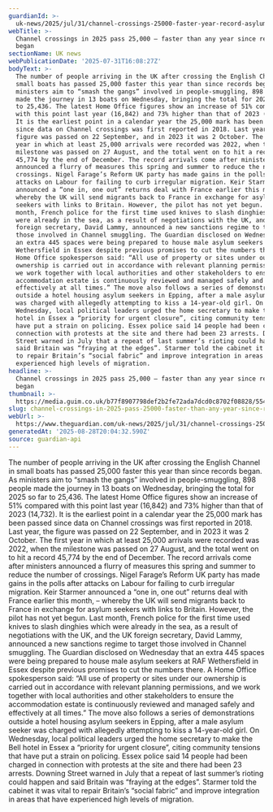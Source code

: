 ```yaml
---
guardianId: >-
  uk-news/2025/jul/31/channel-crossings-25000-faster-year-record-asylum-seekers-migrants
webTitle: >-
  Channel crossings in 2025 pass 25,000 – faster than any year since records
  began
sectionName: UK news
webPublicationDate: '2025-07-31T16:08:27Z'
bodyText: >-
  The number of people arriving in the UK after crossing the English Channel in
  small boats has passed 25,000 faster this year than since records began. As
  ministers aim to “smash the gangs” involved in people-smuggling, 898 people
  made the journey in 13 boats on Wednesday, bringing the total for 2025 so far
  to 25,436. The latest Home Office figures show an increase of 51% compared
  with this point last year (16,842) and 73% higher than that of 2023 (14,732).
  It is the earliest point in a calendar year the 25,000 mark has been passed
  since data on Channel crossings was first reported in 2018. Last year, the
  figure was passed on 22 September, and in 2023 it was 2 October. The first
  year in which at least 25,000 arrivals were recorded was 2022, when the
  milestone was passed on 27 August, and the total went on to hit a record
  45,774 by the end of December. The record arrivals come after ministers
  announced a flurry of measures this spring and summer to reduce the number of
  crossings. Nigel Farage’s Reform UK party has made gains in the polls after
  attacks on Labour for failing to curb irregular migration. Keir Starmer
  announced a “one in, one out” returns deal with France earlier this month, –
  whereby the UK will send migrants back to France in exchange for asylum
  seekers with links to Britain. However, the pilot has not yet begun. Last
  month, French police for the first time used knives to slash dinghies which
  were already in the sea, as a result of negotiations with the UK, and the UK
  foreign secretary, David Lammy, announced a new sanctions regime to target
  those involved in Channel smuggling. The Guardian disclosed on Wednesday that
  an extra 445 spaces were being prepared to house male asylum seekers at RAF
  Wethersfield in Essex despite previous promises to cut the numbers there. A
  Home Office spokesperson said: “All use of property or sites under our
  ownership is carried out in accordance with relevant planning permissions, and
  we work together with local authorities and other stakeholders to ensure the
  accommodation estate is continuously reviewed and managed safely and
  effectively at all times.” The move also follows a series of demonstrations
  outside a hotel housing asylum seekers in Epping, after a male asylum seeker
  was charged with allegedly attempting to kiss a 14-year-old girl. On
  Wednesday, local political leaders urged the home secretary to make the Bell
  hotel in Essex a “priority for urgent closure”, citing community tensions that
  have put a strain on policing. Essex police said 14 people had been charged in
  connection with protests at the site and there had been 23 arrests. Downing
  Street warned in July that a repeat of last summer’s rioting could happen and
  said Britain was “fraying at the edges”. Starmer told the cabinet it was vital
  to repair Britain’s “social fabric” and improve integration in areas that have
  experienced high levels of migration.
headline: >-
  Channel crossings in 2025 pass 25,000 – faster than any year since records
  began
thumbnail: >-
  https://media.guim.co.uk/b77f8907798def2b2fe72ada7dcd0c8702f08828/554_0_3547_2839/500.jpg
slug: channel-crossings-in-2025-pass-25000-faster-than-any-year-since-records-began
webUrl: >-
  https://www.theguardian.com/uk-news/2025/jul/31/channel-crossings-25000-faster-year-record-asylum-seekers-migrants
generatedAt: '2025-08-28T20:04:32.590Z'
source: guardian-api
---
```

The number of people arriving in the UK after crossing the English Channel in small boats has passed 25,000 faster this year than since records began. As ministers aim to “smash the gangs” involved in people-smuggling, 898 people made the journey in 13 boats on Wednesday, bringing the total for 2025 so far to 25,436. The latest Home Office figures show an increase of 51% compared with this point last year (16,842) and 73% higher than that of 2023 (14,732). It is the earliest point in a calendar year the 25,000 mark has been passed since data on Channel crossings was first reported in 2018. Last year, the figure was passed on 22 September, and in 2023 it was 2 October. The first year in which at least 25,000 arrivals were recorded was 2022, when the milestone was passed on 27 August, and the total went on to hit a record 45,774 by the end of December. The record arrivals come after ministers announced a flurry of measures this spring and summer to reduce the number of crossings. Nigel Farage’s Reform UK party has made gains in the polls after attacks on Labour for failing to curb irregular migration. Keir Starmer announced a “one in, one out” returns deal with France earlier this month, – whereby the UK will send migrants back to France in exchange for asylum seekers with links to Britain. However, the pilot has not yet begun. Last month, French police for the first time used knives to slash dinghies which were already in the sea, as a result of negotiations with the UK, and the UK foreign secretary, David Lammy, announced a new sanctions regime to target those involved in Channel smuggling. The Guardian disclosed on Wednesday that an extra 445 spaces were being prepared to house male asylum seekers at RAF Wethersfield in Essex despite previous promises to cut the numbers there. A Home Office spokesperson said: “All use of property or sites under our ownership is carried out in accordance with relevant planning permissions, and we work together with local authorities and other stakeholders to ensure the accommodation estate is continuously reviewed and managed safely and effectively at all times.” The move also follows a series of demonstrations outside a hotel housing asylum seekers in Epping, after a male asylum seeker was charged with allegedly attempting to kiss a 14-year-old girl. On Wednesday, local political leaders urged the home secretary to make the Bell hotel in Essex a “priority for urgent closure”, citing community tensions that have put a strain on policing. Essex police said 14 people had been charged in connection with protests at the site and there had been 23 arrests. Downing Street warned in July that a repeat of last summer’s rioting could happen and said Britain was “fraying at the edges”. Starmer told the cabinet it was vital to repair Britain’s “social fabric” and improve integration in areas that have experienced high levels of migration.
